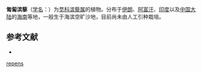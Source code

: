 {{Speciesbox
| name = 匍匐滨藜
| status = 
| status_system = 
| image = 
| genus = Atriplex
| species = repens
| authority = Roth
}}

'''匍匐滨藜'''（[[学名|学名]]：{{lang|la|''Atriplex repens''}}）为[[苋科|苋科]][[滨藜属|滨藜属]]的植物。分布于[[伊朗|伊朗]]、[[阿富汗|阿富汗]]、[[印度|印度]]以及[[中国大陆|中国大陆]]的[[海南|海南]]等地，一般生于海滨空旷沙地，目前尚未由人工引种栽培。

== 参考文献 ==
<div class="references-small">
* {{cite web| url =http://www.bioinfo.cn/db05/KmzwSpecies.php?action=view&id=3423| title =匍匐滨藜| work =《中国高等植物数据库全库》| publisher =中国科学院微生物研究所| author =昆明植物研究所| accessdate =2009-02-24| deadurl =yes| archiveurl =https://web.archive.org/web/20160305001658/http://www.bioinfo.cn/db05/KmzwSpecies.php?action=view&id=3423| archivedate =2016-03-05}}
</div>
{{Taxonbar|from=Q10901704}}

{{DEFAULTSORT:Atriplex repens}}
[[Category:滨藜属|repens]]


{{Amaranthaceae-stub}}